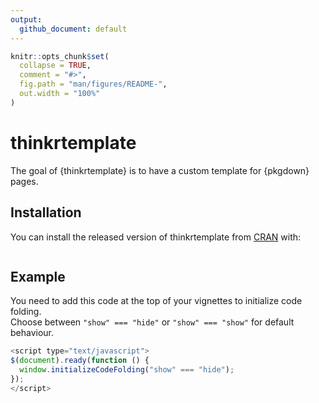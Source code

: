```yaml
---
output: 
  github_document: default
---
```


<script type="text/javascript">
$(document).ready(function () {
  window.initializeCodeFolding("show" === "hide");
});
</script>

<!-- README.md is generated from README.Rmd. Please edit that file -->

```r
knitr::opts_chunk$set(
  collapse = TRUE,
  comment = "#>",
  fig.path = "man/figures/README-",
  out.width = "100%"
)
```
# thinkrtemplate

The goal of {thinkrtemplate} is to have a custom template for {pkgdown} pages.

## Installation

You can install the released version of thinkrtemplate from [CRAN](https://CRAN.R-project.org) with:

``` r

```

## Example

You need to add this code at the top of your vignettes to initialize code folding.  
Choose between `"show" === "hide"` or `"show" === "show"` for default behaviour.

```js
<script type="text/javascript">
$(document).ready(function () {
  window.initializeCodeFolding("show" === "hide");
});
</script>
```
